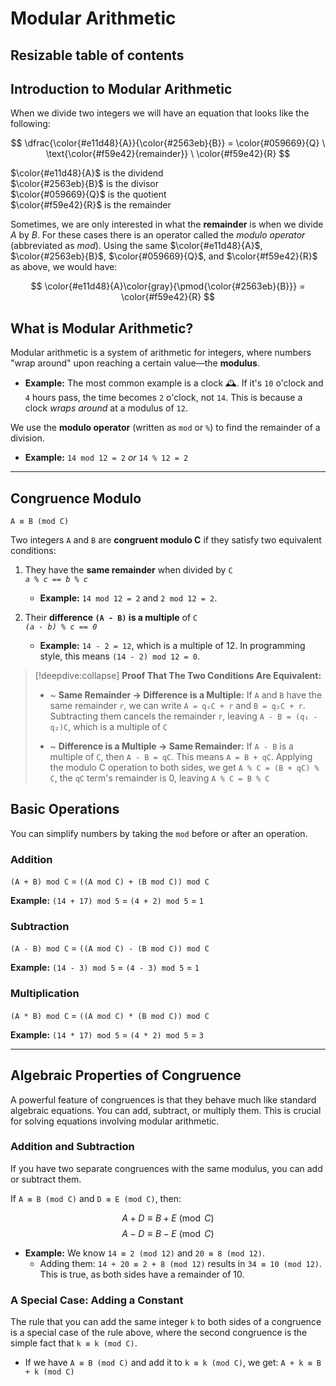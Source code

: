 
# Modular Arithmetic

## Resizable table of contents

## Introduction to Modular Arithmetic

When we divide two integers we will have an equation that looks like the following:



$$
\dfrac{\color{#e11d48}{A}}{\color{#2563eb}{B}} = \color{#059669}{Q} \ \text{\color{#f59e42}{remainder}} \ \color{#f59e42}{R}
$$

$\color{#e11d48}{A}$ is the dividend  
$\color{#2563eb}{B}$ is the divisor  
$\color{#059669}{Q}$ is the quotient  
$\color{#f59e42}{R}$ is the remainder

Sometimes, we are only interested in what the **remainder** is when we divide $A$ by $B$.
For these cases there is an operator called the *modulo operator* (abbreviated as *mod*).
Using the same $\color{#e11d48}{A}$, $\color{#2563eb}{B}$, $\color{#059669}{Q}$, and $\color{#f59e42}{R}$ as above, we would have: 

$$ 
\color{#e11d48}{A}\color{gray}{\pmod{\color{#2563eb}{B}}} = \color{#f59e42}{R} 
$$


## What is Modular Arithmetic?


Modular arithmetic is a system of arithmetic for integers,
 where numbers "wrap around" upon reaching a certain value—the 
 **modulus**.
* **Example:** The most common example is a clock 🕰️. 
 If it's `10` o'clock and `4` hours pass, 
 the time becomes `2` o'clock, not `14`. 
 This is because a clock *wraps around* at a modulus of `12`.

 We use the **modulo operator** (written as `mod` or `%`) 
 to find the remainder of a division.
* **Example:** `14 mod 12 = 2` *or* `14 % 12 = 2`

---

## Congruence Modulo 

`A ≡ B (mod C)`

Two integers `A` and `B` are **congruent modulo C** if they satisfy two equivalent conditions:

1. They have the **same remainder** when divided by `C`  
*`a % c == b % c`*
    * **Example:** `14 mod 12 = 2` and `2 mod 12 = 2`.

2. Their **difference `(A - B)` is a multiple** of `C`  
*`(a - b) % c == 0`*
    * **Example:** `14 - 2 = 12`, which is a multiple of 12. In programming style, this means `(14 - 2) mod 12 = 0`.




> [!deepdive:collapse]
> **Proof That The Two Conditions Are Equivalent:**
> 
> - ~ **Same Remainder → Difference is a Multiple:**
>     If `A` and `B` have the same remainder `r`, we can write `A = q₁C + r`  and `B = q₂C + r`. Subtracting them cancels the remainder `r`, leaving `A - B = (q₁ - q₂)C`, which is a multiple of `C`
> 
> - ~ **Difference is a Multiple → Same Remainder:**
>   If `A - B` is a multiple of `C`, then `A - B = qC`. This means `A = B + qC`. Applying the modulo C operation to both sides, we get `A % C = (B + qC) % C`, the `qC` term's remainder is 0, leaving `A % C = B % C`


## Basic Operations

You can simplify numbers by taking the `mod` before or after an operation.

### Addition
`(A + B) mod C` = `((A mod C) + (B mod C)) mod C`

**Example:** `(14 + 17) mod 5` = `(4 + 2) mod 5` = `1`

### Subtraction

`(A - B) mod C` = `((A mod C) - (B mod C)) mod C`

**Example:** `(14 - 3) mod 5` = `(4 - 3) mod 5` = `1`

### Multiplication

`(A * B) mod C` = `((A mod C) * (B mod C)) mod C`
    
**Example:** `(14 * 17) mod 5` = `(4 * 2) mod 5` = `3`

---

## Algebraic Properties of Congruence

A powerful feature of congruences is that they behave much like standard algebraic equations. You can add, subtract, or multiply them. This is crucial for solving equations involving modular arithmetic.

### Addition and Subtraction

If you have two separate congruences with the same modulus, you can add or subtract them.

If `A ≡ B (mod C)` and `D ≡ E (mod C)`, then:

$$A + D \equiv B + E \pmod{C}$$
$$A - D \equiv B - E \pmod{C}$$

* **Example:** We know `14 ≡ 2 (mod 12)` and `20 ≡ 8 (mod 12)`.
    * Adding them: `14 + 20 ≡ 2 + 8 (mod 12)` results in `34 ≡ 10 (mod 12)`. This is true, as both sides have a remainder of 10.

### A Special Case: Adding a Constant

The rule that you can add the same integer `k` to both sides of a congruence is a special case of the rule above, where the second congruence is the simple fact that `k ≡ k (mod C)`.

* If we have `A ≡ B (mod C)` and add it to `k ≡ k (mod C)`, we get:
    `A + k ≡ B + k (mod C)`